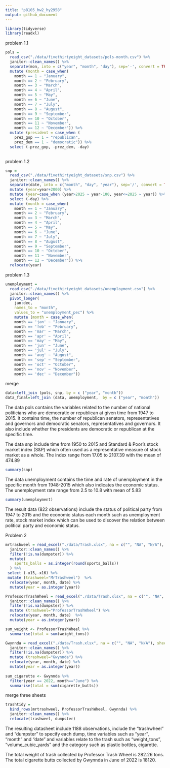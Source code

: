 ```yaml
---
title: "p8105_hw2_hy2958"
output: github_document
---
```


```r
library(tidyverse)
library(readxl)
```

problem 1.1

```r
pols = 
  read_csv("./data/fivethirtyeight_datasets/pols-month.csv") %>% 
  janitor::clean_names() %>% 
  separate(mon, into = c("year", "month", "day"), sep='-', convert = TRUE)  %>% 
  mutate (month = case_when(
    month == 1 ~ "January",
    month == 2 ~ "February",
    month == 3 ~ "March",
    month == 4 ~ "April",
    month == 5 ~ "May",
    month == 6 ~ "June",
    month == 7 ~ "July",
    month == 8 ~ "August",
    month == 9 ~ "September",
    month == 10 ~ "October",
    month == 11 ~ "November",
    month == 12 ~ "December")) %>% 
  mutate (president = case_when (
    prez_gop == 1 ~ "republican",
    prez_dem == 1 ~ "democratic")) %>% 
  select (-prez_gop, -prez_dem, -day)
  
```
problem 1.2

```r
snp = 
  read_csv("./data/fivethirtyeight_datasets/snp.csv") %>% 
  janitor::clean_names() %>% 
  separate(date, into = c("month", "day", "year"), sep='/', convert = TRUE)  %>% 
  mutate (year=year+2000) %>%
  mutate (year=case_when (year>2025 ~ year-100, year<=2025 ~ year)) %>%
  select (-day) %>% 
  mutate (month = case_when(
    month == 1 ~ "January",
    month == 2 ~ "February",
    month == 3 ~ "March",
    month == 4 ~ "April",
    month == 5 ~ "May",
    month == 6 ~ "June",
    month == 7 ~ "July",
    month == 8 ~ "August",
    month == 9 ~ "September",
    month == 10 ~ "October",
    month == 11 ~ "November",
    month == 12 ~ "December")) %>% 
  relocate(year)

```

problem 1.3

```r
unemployment = 
  read_csv("./data/fivethirtyeight_datasets/unemployment.csv") %>% 
  janitor::clean_names() %>%
  pivot_longer(
    jan:dec,
    names_to = "month", 
    values_to = "unemployment_pec") %>% 
    mutate (month = case_when(
    month == 'jan' ~ "January",
    month == 'feb' ~ "February",
    month == 'mar' ~ "March",
    month == 'apr' ~ "April",
    month == 'may' ~ "May",
    month == 'jun' ~ "June",
    month == 'jul' ~ "July",
    month == 'aug' ~ "August",
    month == 'sep' ~ "September",
    month == 'oct' ~ "October",
    month == 'nov' ~ "November",
    month == 'dec' ~ "December"))
```
merge

```r
data=left_join (pols, snp, by = c ("year", "month"))
data_final=left_join (data, unemployment,  by = c ("year", "month"))
```

The data pols contains the variables related to the number of national politicians who are democratic or republican at given time from 1947 to 2015. It contains time, the number of republican senators, representatives and governors and democratic senators, representatives and governors. It also include whether the presidents are democratic or republican at the specific time.

The data snp include time from 1950 to 2015 and Standard & Poor’s stock market index (S&P) which often used as a representative measure of stock market as a whole. The index range from 17.05 to 2107.39 with the mean of 474.89

```r
summary(snp)
```


The data unemployment contains the time and rate of unemployment in the specific month from 1948-2015 which also indicates the economic status. The unemployment rate range from 2.5 to 10.8 with mean of 5.83

```r
summary(unemployment)
```


The result data (822 observations) include the status of political party from 1947 to 2015 and the economic status each month such as unemployment rate, stock market index which can be used to discover the relation between political party and economic status.


Problem 2


```r
mrtrashweel = read_excel("./data/Trash.xlsx", na = c("", "NA", "N/A"), sheet = 1, skip = 1) %>% 
  janitor::clean_names() %>%
  filter(!is.na(dumpster)) %>%
  mutate(
    sports_balls = as.integer(round(sports_balls))
  ) %>% 
 select (-x15,-x16) %>%
 mutate (trashweel="MrTrashweel")  %>%
  relocate(year, month, date) %>%
  mutate(year = as.integer(year))

```

```r
ProfessorTrashWheel = read_excel("./data/Trash.xlsx", na = c("", "NA", "N/A"), sheet = 2, skip = 1) %>% 
  janitor::clean_names() %>%
  filter(!is.na(dumpster)) %>%
  mutate (trashweel="ProfessorTrashWheel") %>%
  relocate(year, month, date)  %>%
  mutate(year = as.integer(year))

sum_weight <- ProfessorTrashWheel %>% 
  summarise(total = sum(weight_tons))
```

```r
Gwynnda = read_excel("./data/Trash.xlsx", na = c("", "NA", "N/A"), sheet = 4, skip = 1) %>% 
  janitor::clean_names() %>%
  filter(!is.na(dumpster)) %>%
  mutate (trashweel="Gwynnda") %>%
  relocate(year, month, date) %>%
  mutate(year = as.integer(year)) 
  
sum_cigarette <- Gwynnda %>%
  filter(year == 2022, month=="June") %>%
  summarise(total = sum(cigarette_butts))
```

merge three sheets

```r
trashtidy = 
  bind_rows(mrtrashweel, ProfessorTrashWheel, Gwynnda) %>% 
  janitor::clean_names() %>% 
  relocate(trashweel, dumpster)
```

The resulting datasheet include 1188 observations, include the "trashwheel" and "dumpster" to specify each dump, time variables such as "year", "month" and "date" and variables relate to the trash such as "weight_tons", "volume_cubic_yards" and the category such as plastic bottles, cigarette.

The total weight of trash collected by Professor Trash Wheel is 282.26 tons. The total cigarette butts collected by Gwynnda in June of 2022 is 18120.

